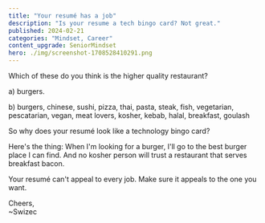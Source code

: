 ```yaml
---
title: "Your resumé has a job"
description: "Is your resume a tech bingo card? Not great."
published: 2024-02-21
categories: "Mindset, Career"
content_upgrade: SeniorMindset
hero: ./img/screenshot-1708528410291.png
---
```


Which of these do you think is the higher quality restaurant?

a) burgers.

b) burgers, chinese, sushi, pizza, thai, pasta, steak, fish, vegetarian, pescatarian, vegan, meat lovers, kosher, kebab, halal, breakfast, goulash

So why does your resumé look like a technology bingo card?

Here's the thing: When I'm looking for a burger, I'll go to the best burger place I can find. And no kosher person will trust a restaurant that serves breakfast bacon.

Your resumé can't appeal to every job. Make sure it appeals to the one you want.

Cheers,<br/>
~Swizec
